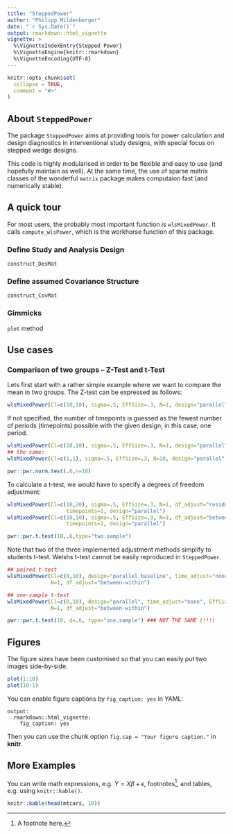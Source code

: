 ```yaml
---
title: "SteppedPower"
author: "Philipp Mildenberger"
date: "`r Sys.Date()`"
output: rmarkdown::html_vignette
vignette: >
  %\VignetteIndexEntry{Stepped Power}
  %\VignetteEngine{knitr::rmarkdown}
  %\VignetteEncoding{UTF-8}
---
```


```r
knitr::opts_chunk$set(
  collapse = TRUE,
  comment = "#>"
)
```

## About `SteppedPower`

The package `SteppedPower` aims at providing tools for power calculation 
and design diagnostics in interventional study designs,
with special focus on stepped wedge designs.  

This code is highly modularised in order to be flexible and easy to use 
(and hopefully maintain as well). 
At the same time, the use of sparse matrix classes of the wonderful `matrix` 
package makes computaion fast (and numerically stable).


## A quick tour

For most users, the probably most important function is `wlsMixedPower`. 
It calls `compute_wlsPower`, which is the workhorse function of this package.

### Define Study and Analysis Design

`construct_DesMat` 


### Define assumed Covariance Structure

`construct_CovMat`


### Gimmicks

`plot` method



## Use cases

### Comparison of two groups -- Z-Test and t-Test
Lets first start with a rather simple example where we want to compare the 
mean in two groups. The Z-test can be expressed as  follows:
```r
wlsMixedPower(Cl=c(10,10), sigma=.5, EffSize=.3, N=1, design="parallel")
```
If not specified, the number of timepoints is guessed as the fewest number of periods (timepoints) possible with the given design; in this case, one period.
```r
wlsMixedPower(Cl=c(10,10), sigma=.5, EffSize=.3, N=1, design="parallel", timepoints=1)
## the same:
wlsMixedPower(Cl=c(1,1), sigma=.5, EffSize=.3, N=10, design="parallel", timepoints=1)

pwr::pwr.norm.test(.6,n=10)

```

To calculate a t-test, we would have to specify a degrees of freedom adjustment:
```r
wlsMixedPower(Cl=c(10,20), sigma=.5, EffSize=.3, N=1, df_adjust="residual",
                   timepoints=1, design="parallel")
wlsMixedPower(Cl=c(10,10), sigma=.5, EffSize=.3, N=1, df_adjust="between-within",
                   timepoints=1, design="parallel")

pwr::pwr.t.test(10,.6,type="two.sample")
```

Note that two of the three implemented adjustment methods simplify to students t-test.
Welshs t-test cannot be easily reproduced in `SteppedPower`.

```r
## paired t-test
wlsMixedPower(Cl=c(0,10), design="parallel_baseline", time_adjust="none", EffSize=.3, sigma=.5, 
              N=1, df_adjust="between-within")

## one-sample t-test
wlsMixedPower(Cl=c(0,10), design="parallel", time_adjust="none", EffSize=.3, sigma=.5, 
              N=1, df_adjust="between-within")

pwr::pwr.t.test(10, d=.6, type="one.sample") ### NOT THE SAME (!!!)
```

##  


## Figures

The figure sizes have been customised so that you can easily put two images side-by-side. 

```r
plot(1:10)
plot(10:1)
```

You can enable figure captions by `fig_caption: yes` in YAML:

    output:
      rmarkdown::html_vignette:
        fig_caption: yes

Then you can use the chunk option `fig.cap = "Your figure caption."` in **knitr**.

## More Examples

You can write math expressions, e.g. $Y = X\beta + \epsilon$, footnotes^[A footnote here.], and tables, e.g. using `knitr::kable()`.

```r
knitr::kable(head(mtcars, 10))
```

